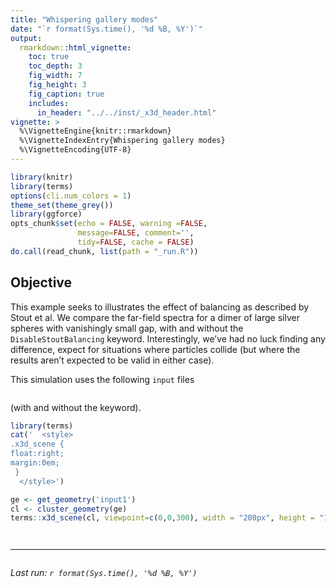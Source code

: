 ```yaml
---
title: "Whispering gallery modes"
date: "`r format(Sys.time(), '%d %B, %Y')`"
output:
  rmarkdown::html_vignette:
    toc: true
    toc_depth: 3
    fig_width: 7
    fig_height: 3
    fig_caption: true
    includes:
      in_header: "../../inst/_x3d_header.html"
vignette: >
  %\VignetteEngine{knitr::rmarkdown}
  %\VignetteIndexEntry{Whispering gallery modes}
  %\VignetteEncoding{UTF-8}
---
```


```r
library(knitr)
library(terms)
options(cli.num_colors = 1)
theme_set(theme_grey())
library(ggforce)
opts_chunk$set(echo = FALSE, warning =FALSE,
               message=FALSE, comment='', 
               tidy=FALSE, cache = FALSE)
do.call(read_chunk, list(path = "_run.R"))
```

## Objective

This example seeks to illustrates the effect of balancing as described by Stout et al. We compare the far-field spectra for a dimer of large silver spheres with vanishingly small gap, with and without the `DisableStoutBalancing` keyword. Interestingly, we've had no luck finding any difference, expect for situations where particles collide (but where the results aren't expected to be valid in either case).

This simulation uses the following `input` files 

```R
```

(with and without the keyword).

```r
library(terms)
cat('  <style>
.x3d_scene {
float:right;
margin:0em;
 }
  </style>')

ge <- get_geometry('input1')
cl <- cluster_geometry(ge)
terms::x3d_scene(cl, viewpoint=c(0,0,300), width = "200px", height = "150px") 
```

```r
```


```r
```


-----

```r
```
_Last run: `r format(Sys.time(), '%d %B, %Y')`_
